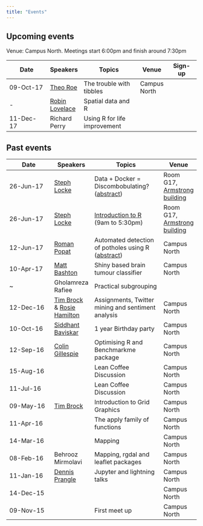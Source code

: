 ```yaml
---
title: "Events"
---
```


## Upcoming events

Venue: Campus North. Meetings start 6:00pm and finish around 7:30pm

Date        | Speakers | Topics          | Venue | Sign-up
----------- | -------- | --------------- |-------|--------
09-Oct-17   | [Theo Roe](https://twitter.com/theoJRivers1) | The trouble with tibbles | Campus North  | 
      -      | [Robin Lovelace](https://www.its.leeds.ac.uk/people/r.lovelace) | Spatial data and R | 
11-Dec-17   | Richard Perry      | Using R for life improvement | |

## Past events

Date        | Speakers | Topics          | Venue
----------- | -------- | --------------- | -----
26-Jun-17   | [Steph Locke](https://twitter.com/SteffLocke) | Data + Docker = Discombobulating? ([abstract](abstracts.html))| Room G17, [Armstrong building](https://goo.gl/maps/5urCxK846eE2)
26-Jun-17   | [Steph Locke](https://twitter.com/SteffLocke) | [Introduction to R](https://negroupsintrotor.eventbrite.com/?aff=rne) (9am to 5:30pm) |Room G17, [Armstrong building](https://goo.gl/maps/5urCxK846eE2)
12-Jun-17   | [Roman Popat](https://twitter.com/rmnppt) | Automated detection of potholes using R ([abstract](abstracts.html))| Campus North
10-Apr-17   | [Matt Bashton](https://twitter.com/MattBashton)      | Shiny based brain tumour classifier | Campus North
   ~          | Gholamreza Rafiee                                    | Practical subgrouping
12-Dec-16 | [Tim Brock](https://twitter.com/TimBrock_DtD) & [Rosie Hamilton](https://twitter.com/Rosicadia) | Assignments, Twitter mining and sentiment analysis |Campus North
10-Oct-16   | [Siddhant Baviskar](https://twitter.com/siddhantfri3nds)| 1 year Birthday party | Campus North
12-Sep-16   | [Colin Gillespie](https://twitter.com/csgillespie)| Optimising R and Benchmarkme package | Campus North 
15-Aug-16   |          | Lean Coffee Discussion | Campus North
11-Jul-16   |          | Lean Coffee Discussion | Campus North
09-May-16   |[Tim Brock](https://twitter.com/TimBrock_DtD)| Introduction to Grid Graphics | Campus North
11-Apr-16   |          | The apply family of functions | Campus North
14-Mar-16   |          | Mapping | Campus North
08-Feb-16   | Behrooz Mirmolavi | Mapping, rgdal and leaflet packages | Campus North
11-Jan-16   | [Dennis Prangle](https://twitter.com/dennisprangle)  | Jupyter and lightning talks | Campus North
14-Dec-15   |                 |                             | Campus North
09-Nov-15   |                 | First meet up               | Campus North
